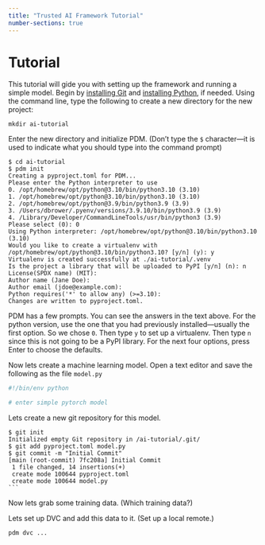 ```yaml
---
title: "Trusted AI Framework Tutorial"
number-sections: true
---
```


# Tutorial

This tutorial will gide you with setting up the framework and running a simple model.
Begin by [installing Git](#) and [installing Python](#), if needed.
Using the command line, type the following to create a new directory for the new project:

    mkdir ai-tutorial

Enter the new directory and initialize PDM. (Don't type the `$` character—it is used to indicate what you should type into the command prompt)

    $ cd ai-tutorial
    $ pdm init
    Creating a pyproject.toml for PDM...
    Please enter the Python interpreter to use
    0. /opt/homebrew/opt/python@3.10/bin/python3.10 (3.10)
    1. /opt/homebrew/opt/python@3.10/bin/python3.10 (3.10)
    2. /opt/homebrew/opt/python@3.9/bin/python3.9 (3.9)
    3. /Users/dbrower/.pyenv/versions/3.9.10/bin/python3.9 (3.9)
    4. /Library/Developer/CommandLineTools/usr/bin/python3 (3.9)
    Please select (0): 0
    Using Python interpreter: /opt/homebrew/opt/python@3.10/bin/python3.10 (3.10)
    Would you like to create a virtualenv with /opt/homebrew/opt/python@3.10/bin/python3.10? [y/n] (y): y
    Virtualenv is created successfully at ./ai-tutorial/.venv
    Is the project a library that will be uploaded to PyPI [y/n] (n): n
    License(SPDX name) (MIT):
    Author name (Jane Doe):
    Author email (jdoe@example.com):
    Python requires('*' to allow any) (>=3.10):
    Changes are written to pyproject.toml.

PDM has a few prompts.
You can see the answers in the text above.
For the python version, use the one that you had previously installed—usually the first option. So we chose `0`.
Then type `y` to set up a virtualenv.
Then type `n` since this is not going to be a PyPI library.
For the next four options, press Enter to choose the defaults.

Now lets create a machine learning model.
Open a text editor and save the following as the file `model.py`

```python
#!/bin/env python

# enter simple pytorch model
```

Lets create a new git repository for this model.

    $ git init
    Initialized empty Git repository in /ai-tutorial/.git/
    $ git add pyproject.toml model.py
    $ git commit -m "Initial Commit"
    [main (root-commit) 7fc208a] Initial Commit
     1 file changed, 14 insertions(+)
     create mode 100644 pyproject.toml
     create mode 100644 model.py
    ```

Now lets grab some training data.
(Which training data?)

Lets set up DVC and add this data to it.
(Set up a local remote.)

    pdm dvc ...



